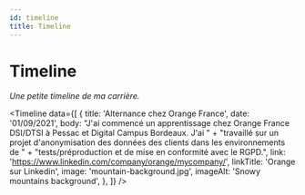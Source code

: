 ```yaml
---
id: timeline
title: Timeline
---
```


# Timeline

_Une petite timeline de ma carrière._


<Timeline
  data={[
    {
      title: 'Alternance chez Orange France',
      date: '01/09/2021',
      body: "J'ai commencé un apprentissage chez Orange France DSI/DTSI à Pessac et Digital Campus Bordeaux. J'ai " +
          "travaillé sur un projet d'anonymisation des données des clients dans les environnements de " +
          "tests/préproduction et de mise en conformité avec le RGPD.",
      link: 'https://www.linkedin.com/company/orange/mycompany/',
      linkTitle: 'Orange sur Linkedin',
      image: 'mountain-background.jpg',
      imageAlt: 'Snowy mountains background',
    },
  ]}
/>
